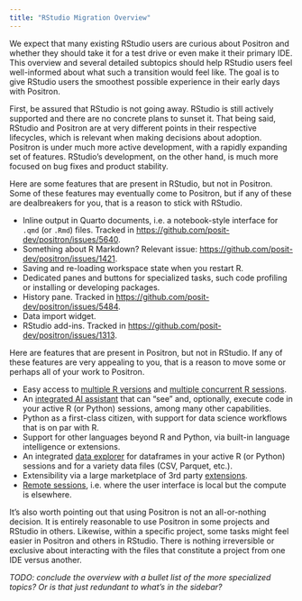```yaml
---
title: "RStudio Migration Overview"
---
```


We expect that many existing RStudio users are curious about Positron and whether they should take it for a test drive or even make it their primary IDE.
This overview and several detailed subtopics should help RStudio users feel well-informed about what such a transition would feel like.
The goal is to give RStudio users the smoothest possible experience in their early days with Positron.

First, be assured that RStudio is not going away.
RStudio is still actively supported and there are no concrete plans to sunset it.
That being said, RStudio and Positron are at very different points in their respective lifecycles, which is relevant when making decisions about adoption.
Positron is under much more active development, with a rapidly expanding set of features.
RStudio's development, on the other hand, is much more focused on bug fixes and product stability.

Here are some features that are present in RStudio, but not in Positron.
Some of these features may eventually come to Positron, but if any of these are dealbreakers for you, that is a reason to stick with RStudio.

* Inline output in Quarto documents, i.e. a notebook-style interface for `.qmd` (or `.Rmd`) files. Tracked in <https://github.com/posit-dev/positron/issues/5640>.
* Something about R Markdown? Relevant issue: <https://github.com/posit-dev/positron/issues/1421>.
* Saving and re-loading workspace state when you restart R.
* Dedicated panes and buttons for specialized tasks, such code profiling or installing or developing packages.
* History pane. Tracked in <https://github.com/posit-dev/positron/issues/5484>.
* Data import widget.
* RStudio add-ins. Tracked in <https://github.com/posit-dev/positron/issues/1313>.

Here are features that are present in Positron, but not in RStudio.
If any of these features are very appealing to you, that is a reason to move some or perhaps all of your work to Positron.

* Easy access to [multiple R versions](r-installations.qmd) and [multiple concurrent R sessions](managing-interpreters.qmd).
* An [integrated AI assistant](assistant.qmd) that can "see" and, optionally, execute code in your active R (or Python) sessions, among many other capabilities.
* Python as a first-class citizen, with support for data science workflows that is on par with R.
* Support for other languages beyond R and Python, via built-in language intelligence or extensions.
* An integrated [data explorer](data-explorer.qmd) for dataframes in your active R (or Python) sessions and for a variety data files (CSV, Parquet, etc.).
* Extensibility via a large marketplace of 3rd party [extensions](extensions.qmd).
* [Remote sessions](remote-ssh.qmd), i.e. where the user interface is local but the compute is elsewhere.

It's also worth pointing out that using Positron is not an all-or-nothing decision.
It is entirely reasonable to use Positron in some projects and RStudio in others.
Likewise, within a specific project, some tasks might feel easier in Positron and others in RStudio.
There is nothing irreversible or exclusive about interacting with the files that constitute a project from one IDE versus another.

*TODO: conclude the overview with a bullet list of the more specialized topics? Or is that just redundant to what's in the sidebar?*
